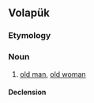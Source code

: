 ==Volapük==

===Etymology===
{{suffix|vo|bäled|an}}

===Noun===
{{vo-noun}}

# [[old man]], [[old woman]]

====Declension====
{{vo-decl-noun}}